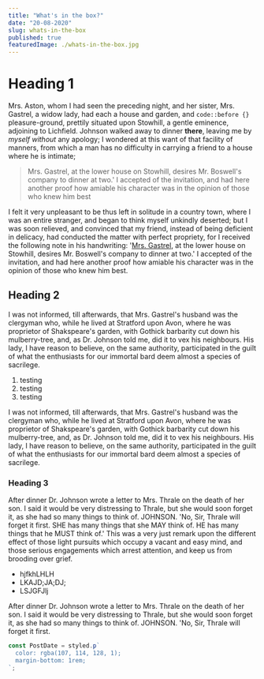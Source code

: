 ---
title: "What's in the box?"
date: "20-08-2020"
slug: whats-in-the-box
published: true
featuredImage: ./whats-in-the-box.jpg
---

# Heading 1

Mrs. Aston, whom I had seen the preceding night, and her sister, Mrs. Gastrel, a widow lady, had each a house and garden, and `code::before {}` pleasure-ground, prettily situated upon Stowhill, a gentle eminence, adjoining to Lichfield. Johnson walked away to dinner **there**, leaving me by _myself without_ any apology; I wondered at this want of that facility of manners, from which a man has no difficulty in carrying a friend to a house where he is intimate;

> Mrs. Gastrel, at the lower house on Stowhill, desires Mr. Boswell's company to dinner at two.' I accepted of the invitation, and had here another proof how amiable his character was in the opinion of those who knew him best

I felt it very unpleasant to be thus left in solitude in a country town, where I was an entire stranger, and began to think myself unkindly deserted; but I was soon relieved, and convinced that my friend, instead of being deficient in delicacy, had conducted the matter with perfect propriety, for I received the following note in his handwriting: '[Mrs. Gastrel](), at the lower house on Stowhill, desires Mr. Boswell's company to dinner at two.' I accepted of the invitation, and had here another proof how amiable his character was in the opinion of those who knew him best.

## Heading 2

I was not informed, till afterwards, that Mrs. Gastrel's husband was the clergyman who, while he lived at Stratford upon Avon, where he was proprietor of Shakspeare's garden, with Gothick barbarity cut down his mulberry-tree, and, as Dr. Johnson told me, did it to vex his neighbours. His lady, I have reason to believe, on the same authority, participated in the guilt of what the enthusiasts for our immortal bard deem almost a species of sacrilege.

1. testing
2. testing
3. testing

I was not informed, till afterwards, that Mrs. Gastrel's husband was the clergyman who, while he lived at Stratford upon Avon, where he was proprietor of Shakspeare's garden, with Gothick barbarity cut down his mulberry-tree, and, as Dr. Johnson told me, did it to vex his neighbours. His lady, I have reason to believe, on the same authority, participated in the guilt of what the enthusiasts for our immortal bard deem almost a species of sacrilege.

### Heading 3

After dinner Dr. Johnson wrote a letter to Mrs. Thrale on the death of her son. I said it would be very distressing to Thrale, but she would soon forget it, as she had so many things to think of. JOHNSON. 'No, Sir, Thrale will forget it first. SHE has many things that she MAY think of. HE has many things that he MUST think of.' This was a very just remark upon the different effect of those light pursuits which occupy a vacant and easy mind, and those serious engagements which arrest attention, and keep us from brooding over grief.

- hjfkhLHLH
- LKAJD;JA;DJ;
- LSJGFJlj

After dinner Dr. Johnson wrote a letter to Mrs. Thrale on the death of her son. I said it would be very distressing to Thrale, but she would soon forget it, as she had so many things to think of. JOHNSON. 'No, Sir, Thrale will forget it first.

```js
const PostDate = styled.p`
  color: rgba(107, 114, 128, 1);
  margin-bottom: 1rem;
`;
```
